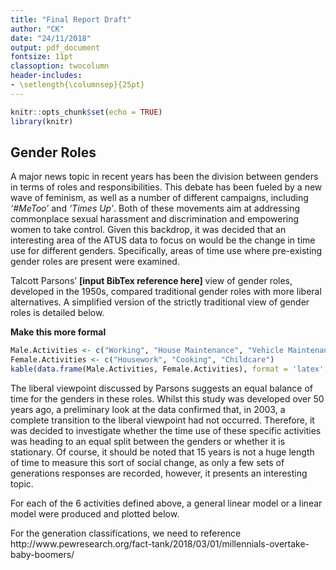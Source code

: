 ```yaml
---
title: "Final Report Draft"
author: "CK"
date: "24/11/2018"
output: pdf_document
fontsize: 11pt
classoption: twocolumn
header-includes:
- \setlength{\columnsep}{25pt}
---
```


```r
knitr::opts_chunk$set(echo = TRUE)
library(knitr)
```

## Gender Roles

A major news topic in recent years has been the division between genders in terms of roles and responsibilities. This debate has been fueled by a new wave of feminism, as well as a number of different campaigns, including *'#MeToo'* and *'Times Up'*. Both of these movements aim at addressing commonplace sexual harassment and discrimination and empowering women to take control. Given this backdrop, it was decided that an interesting area of the ATUS data to focus on would be the change in time use for different genders. Specifically, areas of time use where pre-existing gender roles are present were examined. 

Talcott Parsons' **[input BibTex reference here]** view of gender roles, developed in the 1950s, compared traditional gender roles with more liberal alternatives. A simplified version of the strictly traditional view of gender roles is detailed below. 

**Make this more formal**
```r
Male.Activities <- c("Working", "House Maintenance", "Vehicle Maintenance")
Female.Activities <- c("Housework", "Cooking", "Childcare")
kable(data.frame(Male.Activities, Female.Activities), format = 'latex', table.env = 'table*', col.names = c("Male Activites", "Female Activities"), align = rep('c', 2)) 
```

The liberal viewpoint discussed by Parsons suggests an equal balance of time for the genders in these roles. Whilst this study was developed over 50 years ago, a preliminary look at the data confirmed that, in 2003, a complete transition to the liberal viewpoint had not occurred. Therefore, it was decided to investigate whether the time use of these specific activities was heading to an equal split between the genders or whether it is stationary. Of course, it should be noted that 15 years is not a huge length of time to measure this sort of social change, as only a few sets of generations responses are recorded, however, it presents an interesting topic. 

For each of the 6 activities defined above, a general linear model or a linear model were produced and plotted below. 

For the generation classifications, we need to reference http://www.pewresearch.org/fact-tank/2018/03/01/millennials-overtake-baby-boomers/
